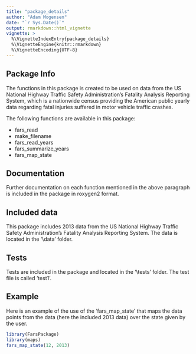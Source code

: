 ```yaml
---
title: "package_details"
author: "Adam Mogensen"
date: "`r Sys.Date()`"
output: rmarkdown::html_vignette
vignette: >
  %\VignetteIndexEntry{package_details}
  %\VignetteEngine{knitr::rmarkdown}
  %\VignetteEncoding{UTF-8}
---
```


## Package Info

The functions in this package is created to be used on data from the US National Highway Traffic Safety Administration's Fatality Analysis Reporting System, which is a nationwide census providing the American public yearly data regarding fatal injuries suffered in motor vehicle traffic crashes.

The following functions are available in this package:

- fars_read
- make_filename
- fars_read_years
- fars_summarize_years
- fars_map_state

## Documentation

Further documentation on each function mentioned in the above paragraph is included in the package in roxygen2 format.

## Included data

This package includes 2013 data from the US National Highway Traffic Safety Administration's Fatality Analysis Reporting System.
The data is located in the '\\data' folder.

## Tests

Tests are included in the package and located in the '\\tests' folder. The test file is called 'test1'.

## Example

Here is an example of the use of the 'fars_map_state' that maps the data points from the data (here the included 2013 data)
over the state given by the user.

```r
library(FarsPackage)
library(maps)
fars_map_state(12, 2013)
```


